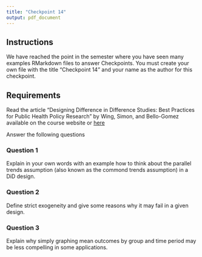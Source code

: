 ```yaml
---
title: "Checkpoint 14"
output: pdf_document
---
```


## Instructions 

We have reached the point in the semester where you have seen many examples RMarkdown files to answer Checkpoints. You must create your own file with the title "Checkpoint 14" and your name as the author for this checkpoint. 


## Requirements 

Read the article "Designing Difference in Difference Studies: Best Practices for Public Health Policy Research" by Wing, Simon, and Bello-Gomez available on the course website or [here](https://www.annualreviews.org/doi/pdf/10.1146/annurev-publhealth-040617-013507)

Answer the following questions 

### Question 1 

Explain in your own words with an example how to think about the parallel trends assumption (also known as the commond trends assumption) in a DiD design. 


### Question 2 

Define strict exogeneity and give some reasons why it may fail in a given design. 


### Question 3 

Explain why simply graphing mean outcomes by group and time period may be less compelling in some applications. 



